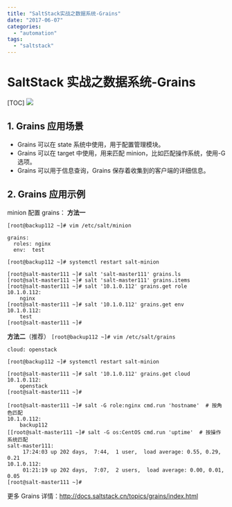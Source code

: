 ```yaml
---
title: "SaltStack实战之数据系统-Grains"
date: "2017-06-07"
categories:
  - "automation"
tags:
  - "saltstack"
---
```


# SaltStack 实战之数据系统-Grains

[TOC] ![](images/saltstack_logo.png)

## 1\. Grains 应用场景

- Grains 可以在 state 系统中使用，用于配置管理模块。
- Grains 可以在 target 中使用，用来匹配 minion，比如匹配操作系统，使用-G 选项。
- Grains 可以用于信息查询，Grains 保存着收集到的客户端的详细信息。

## 2\. Grains 应用示例

minion 配置 grains： **方法一**

`[root@backup112 ~]# vim /etc/salt/minion`

```
grains:
  roles: nginx
  env:  test
```

`[root@backup112 ~]# systemctl restart salt-minion`

```
[root@salt-master111 ~]# salt 'salt-master111' grains.ls
[root@salt-master111 ~]# salt 'salt-master111' grains.items
[root@salt-master111 ~]# salt '10.1.0.112' grains.get role
10.1.0.112:
    nginx
[root@salt-master111 ~]# salt '10.1.0.112' grains.get env
10.1.0.112:
    test
[root@salt-master111 ~]#
```

**方法二**（推荐） `[root@backup112 ~]# vim /etc/salt/grains`

```
cloud: openstack
```

`[root@backup112 ~]# systemctl restart salt-minion`

```
[root@salt-master111 ~]# salt '10.1.0.112' grains.get cloud
10.1.0.112:
    openstack
[root@salt-master111 ~]#
```

```
[root@salt-master111 ~]# salt -G role:nginx cmd.run 'hostname'  # 按角色匹配
10.1.0.112:
    backup112
[[root@salt-master111 ~]# salt -G os:CentOS cmd.run 'uptime'  # 按操作系统匹配
salt-master111:
     17:24:03 up 202 days,  7:44,  1 user,  load average: 0.55, 0.29, 0.21
10.1.0.112:
     01:21:19 up 202 days,  7:07,  2 users,  load average: 0.00, 0.01, 0.05
[root@salt-master111 ~]#
```

更多 Grains 详情：http://docs.saltstack.cn/topics/grains/index.html
